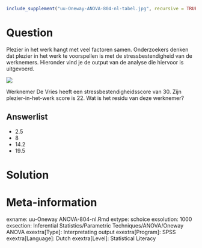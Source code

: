 ```r
include_supplement("uu-Oneway-ANOVA-804-nl-tabel.jpg", recursive = TRUE)
```



Question
========
  
Plezier in het werk hangt met veel factoren samen. Onderzoekers denken dat plezier in het werk te voorspellen is met de stressbestendigheid van de werknemers. Hieronder vind je de output van de analyse die hiervoor is uitgevoerd.  

![](uu-Oneway-ANOVA-804-nl-tabel.jpg)

Werknemer De Vries heeft een stressbestendigheidsscore van 30. Zijn plezier-in-het-werk score is 22. Wat is het residu van deze werknemer?
  
Answerlist
----------
* 2.5 
* 8
* 14.2
* 19.5




Solution
========
  


Meta-information
================
exname: uu-Oneway ANOVA-804-nl.Rmd
extype: schoice
exsolution: 1000
exsection: Inferential Statistics/Parametric Techniques/ANOVA/Oneway ANOVA
exextra[Type]: Interpretating output
exextra[Program]: SPSS
exextra[Language]: Dutch
exextra[Level]: Statistical Literacy
